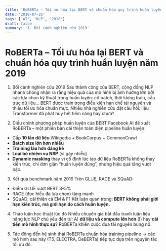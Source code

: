 ```yaml
---
title: 'RoBERTa – Tối ưu hóa lại BERT và chuẩn hóa quy trình huấn luyện năm 2019'
date: '2019-07-26'
tags: ['AI', 'NLP', '2018']
draft: false
summary: '1. Bối cảnh nghiên cứu 2019'
---
```


# RoBERTa – Tối ưu hóa lại BERT và chuẩn hóa quy trình huấn luyện năm 2019

1. Bối cảnh nghiên cứu 2019
Sau thành công của BERT, cộng đồng NLP nhanh chóng nhận ra rằng hiệu quả của mô hình bị ảnh hưởng lớn bởi các lựa chọn kỹ thuật trong huấn luyện: cỡ batch, thời lượng train, cấu trúc dữ liệu… BERT được train trong điều kiện hạn chế tài nguyên và thiếu tối ưu hóa chuẩn mực. Nhiều nhà nghiên cứu đặt câu hỏi: liệu Transformer đã phát huy hết tiềm năng hay chưa?

2. Điều chỉnh phương pháp huấn luyện của BERT
Facebook AI đề xuất RoBERTa – một phiên bản cải thiện toàn diện pipeline huấn luyện:
- Gấp **10 lần dữ liệu** Wikipedia + BookCorpus + CommonCrawl
- **Batch size lớn hơn nhiều**
- **Training lâu hơn đáng kể**
- **Loại bỏ nhiệm vụ NSP** (vì gây nhiễu)
- **Dynamic masking** thay vì cố định lúc tạo dữ liệu
RoBERTa không thay kiến trúc, chỉ đơn giản “huấn luyện đúng”, nhưng hiệu quả tăng vượt bậc.

3. Kết quả benchmark năm 2019
Trên GLUE, RACE và SQuAD:
- Điểm GLUE vượt BERT 3–5%
- RACE (đọc hiểu đa lựa chọn) tăng mạnh
- SQuAD: cải thiện cả EM & F1
Kết luận quan trọng: **BERT không phải giới hạn kiến trúc, mà giới hạn do cách huấn luyện.**

4. Thảo luận học thuật lúc đó
Nhiều chuyên gia bắt đầu tranh luận liệu năng lực NLP chủ yếu đến từ:
A) **dữ liệu và compute lớn hơn**
B) hay **cải tiến mô hình thực sự**?
RoBERTa khiến cuộc đua tài nguyên bùng nổ.

5. Tác động đến hệ sinh thái
RoBERTa chuẩn hóa training pipeline → các mô hình sau này (T5, ELECTRA, DeBERTa) tiếp tục dựa trên nguyên tắc tối ưu đó.